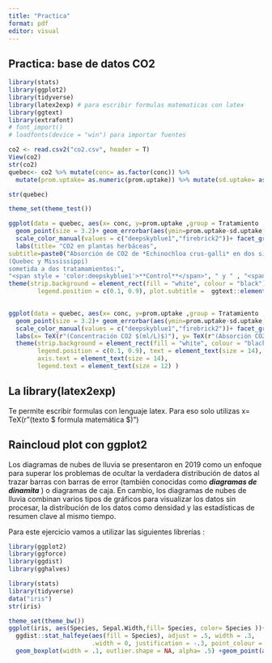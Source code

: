 ```yaml
---
title: "Practica"
format: pdf
editor: visual
---
```


## Practica: base de datos CO2

```r
library(stats)
library(ggplot2)
library(tidyverse)
library(latex2exp) # para escribir formulas matematicas con latex
library(ggtext)
library(extrafont)
# font_import()
# loadfonts(device = "win") para importar fuentes
```

```r
co2 <- read.csv2("co2.csv", header = T)
View(co2)
str(co2)
quebec<- co2 %>% mutate(conc= as.factor(conc)) %>% 
  mutate(prom.uptake= as.numeric(prom.uptake)) %>% mutate(sd.uptake= as.numeric(sd.uptake))

str(quebec)
```

```r
theme_set(theme_test())

ggplot(data = quebec, aes(x= conc, y=prom.uptake ,group = Tratamiento ,colour=Tratamiento ))+ geom_line()+
  geom_point(size = 3.2)+ geom_errorbar(aes(ymin=prom.uptake-sd.uptake, ymax=prom.uptake+sd.uptake , group =Tratamiento ), width=.1)+
  scale_color_manual(values = c("deepskyblue1","firebrick2"))+ facet_grid(Type ~ .)+
  labs(title= "CO2 en plantas herbáceas", 
subtitle=paste0("Absorción de CO2 de *Echinochloa crus-galli* en dos sitios 
(Quebec y Mississippi) 
sometida a dos tratamamientos:",
"<span style = 'color:deepskyblue1'>**Control**</span>", " y " , "<span style = 'color:firebrick2'>**Enfriado**</span>" ) , x= TeX(r"(Concentración CO2 $(ml/L)$)"), y= TeX(r"(Absorción CO2 $(\mu mol/m^{2}s)$)"), caption = "Base de datos tomada de la libreria stats (CO2)")+
theme(strip.background = element_rect(fill = "white", colour = "black"), strip.text = element_text(face = "bold", size = 12),
        legend.position = c(0.1, 0.9), plot.subtitle =  ggtext::element_markdown())

  
ggplot(data = quebec, aes(x= conc, y=prom.uptake ,group = Tratamiento ,colour=Tratamiento ))+ geom_line()+
  geom_point(size = 3.2)+ geom_errorbar(aes(ymin=prom.uptake-sd.uptake, ymax=prom.uptake+sd.uptake , group =Tratamiento ), width=.1)+
  scale_color_manual(values = c("deepskyblue1","firebrick2"))+ facet_grid(Type ~ .)+
  labs(x= TeX(r"(Concentración CO2 $(ml/L)$)"), y= TeX(r"(Absorción CO2 $(\mu mol/m^{2}s)$)"), caption = "Base de datos tomada de la libreria stats (CO2)")+
  theme(strip.background = element_rect(fill = "white", colour = "black"), strip.text = element_text(face = "bold", size = 12),
        legend.position = c(0.1, 0.9), text = element_text(size = 14), 
        axis.text = element_text(size = 14), 
        legend.text = element_text(size = 12) )
```

::: callout-note
## La library(latex2exp)

Te permite escribir formulas con lenguaje latex. Para eso solo utilizas x= TeX(r"(texto \$ formula matemática \$)")
:::

## Raincloud plot con ggplot2

Los diagramas de nubes de lluvia se presentaron en 2019 como un enfoque para superar los problemas de ocultar la verdadera distribución de datos al trazar barras con barras de error (también conocidas como ***diagramas de dinamita*** ) o diagramas de caja. En cambio, los diagramas de nubes de lluvia combinan varios tipos de gráficos para visualizar los datos sin procesar, la distribución de los datos como densidad y las estadísticas de resumen clave al mismo tiempo.

Para este ejercicio vamos a utilizar las siguientes librerías :

```r
library(ggplot2)
library(ggforce)
library(ggdist)
library(gghalves)
```

```r
library(stats)
library(tidyverse)
data("iris")
str(iris)
```

```r
theme_set(theme_bw())
ggplot(iris, aes(Species, Sepal.Width,fill= Species, color= Species ))+ 
  ggdist::stat_halfeye(aes(fill = Species), adjust = .5, width = .3,
                       .width = 0, justification = -.3, point_colour = NA)+ 
  geom_boxplot(width = .1, outlier.shape = NA, alpha= .5) +geom_point(aes(x = as.numeric(Species)-.15, y = Sepal.Width, colour = Species),position = position_jitter(width = .05), size = 2, shape = 20)
```
